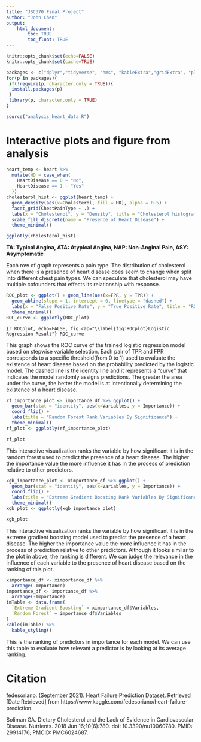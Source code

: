 ```yaml
---
title: "JSC370 Final Project"
author: "John Chen"
output: 
    html_document:
        toc: TRUE
        toc_float: TRUE
---
```



```r
knitr::opts_chunk$set(echo=FALSE)
knitr::opts_chunk$set(cache=TRUE)
```

```r
packages <- c("dplyr","tidyverse", "hms", "kableExtra","gridExtra", "plotly", "widgetframe", "tidytext", "pROC")
for(p in packages){
 if(!require(p, character.only = TRUE)){
  install.packages(p) 
 }
 library(p, character.only = TRUE)
}
```

```r
source("analysis_heart_data.R")
```

# Interactive plots and figure from analysis
```r
heart_temp <- heart %>%
  mutate(HD = case_when(
    HeartDisease == 0 ~ "No",
    HeartDisease == 1 ~ "Yes"
  ))
cholesterol_hist <- ggplot(heart_temp) +
  geom_density(aes(x=Cholesterol, fill = HD), alpha = 0.5) +
  facet_grid(ChestPainType ~ .) +
  labs(x = "Cholesterol", y = "Density", title = "Cholesterol histogram by the presence of heart disease for each pain type") +
  scale_fill_discrete(name = "Presence of Heart Disease") +
  theme_minimal()
```
```r
ggplotly(cholesterol_hist)
```

**TA: Typical Angina, ATA: Atypical Angina, NAP: Non-Anginal Pain, ASY: Asymptomatic**

Each row of graph represents a pain type. The distribution of cholesterol when there is a presence of heart disease does seem to change when split into different chest pain types. We can speculate that cholesterol may have multiple cofounders that effects its relationship with response. 



```r
ROC_plot <- ggplot() + geom_line(aes(x=FPR, y = TPR)) +
  geom_abline(slope = 1, intercept = 0, linetype = "dashed") +
  labs(x = "False Positive Rate", y = "True Positive Rate", title = "ROC Curve Of Logistic Regression Model")+
  theme_minimal()
ROC_curve <- ggplotly(ROC_plot)
```

```{r ROCplot, echo=FALSE, fig.cap="\\label{fig:ROCplot}Logistic Regression Result"}
ROC_curve
```

This graph shows the ROC curve of the trained logistic regression model based on stepwise variable selection. Each pair of TPR and FPR corresponds to a specific threshold(from 0 to 1) used to evaluate the existence of heart disease based on the probability predicted by the logistic model. The dashed line is the identity line and it represents a "curve" that indicates the model randomly assigns predictions. The greater the area under the curve, the better the model is at intentionally determining the existence of a heart disease.



```r
rf_importance_plot <- importance_df %>% ggplot() +
  geom_bar(stat = "identity", aes(x=Variables, y = Importance)) +
  coord_flip() +
  labs(title = "Random Forest Rank Variables By Significance") +
  theme_minimal()
rf_plot <- ggplotly(rf_importance_plot)
```
```r
rf_plot
```

This interactive visualization ranks the variable by how significant it is in the random forest used to predict the presence of a heart disease. The higher the importance value the more influence it has in the process of prediction relative to other predictors. 



```r
xgb_importance_plot <- ximportance_df %>% ggplot() +
  geom_bar(stat = "identity", aes(x=Variables, y = Importance)) +
  coord_flip() +
  labs(title = "Extreme Gradient Boosting Rank Variables By Significance") +
  theme_minimal()
xgb_plot <- ggplotly(xgb_importance_plot)
```
```r
xgb_plot
```

This interactive visualization ranks the variable by how significant it is in the extreme gradient boosting model used to predict the presence of a heart disease. The higher the importance value the more influence it has in the process of prediction relative to other predictors. Although it looks similar to the plot in above, the ranking is different. We can judge the relevance in the influence of each variable to the presence of heart disease based on the ranking of this plot.



```r
ximportance_df <- ximportance_df %>%
  arrange(-Importance)
importance_df <- importance_df %>%
  arrange(-Importance)
imTable <- data.frame(
  `Extreme Gradient Boosting` = ximportance_df$Variables,
  `Random Forest` = importance_df$Variables
)
kable(imTable) %>%
  kable_styling()
```

This is the ranking of predictors in importance for each model. We can use this table to evaluate how relevant a predictor is by looking at its average ranking.

# Citation

fedesoriano. (September 2021). Heart Failure Prediction Dataset. Retrieved [Date Retrieved] from https://www.kaggle.com/fedesoriano/heart-failure-prediction.

Soliman GA. Dietary Cholesterol and the Lack of Evidence in Cardiovascular Disease. Nutrients. 2018 Jun 16;10(6):780. doi: 10.3390/nu10060780. PMID: 29914176; PMCID: PMC6024687. 